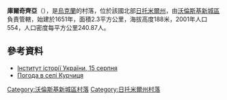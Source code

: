 {{coord|50|45|28|N|27|26|26|E|scale:30000|display=title}}

'''庫爾奇齊亞'''（{{lang-uk|Курчиця}}），是[[烏克蘭|烏克蘭]]的村落，位於該國北部[[日托米爾州|日托米爾州]]，由[[沃倫斯基新城區|沃倫斯基新城區]]負責管轄，始建於1651年，面積2.3平方公里，海拔高度188米，2001年人口554，人口密度每平方公里240.87人。

==參考資料== 
*[http://www.history.org.ua/?hrono Інститут історії України, 15 серпня] {{Wayback|url=http://www.history.org.ua/?hrono |date=20160629080207 }}
* [http://weather.in.ua/ua/zhitomirskaja/12862 Погода в селі Курчиця] {{Wayback|url=http://weather.in.ua/ua/zhitomirskaja/12862 |date=20111219120304 }}

{{DEFAULTSORT:Курчиця}}
[[Category:沃倫斯基新城區村落|Category:沃倫斯基新城區村落]]
[[Category:日托米爾州村落|Category:日托米爾州村落]]


{{Zhytomyr-geo-stub}}